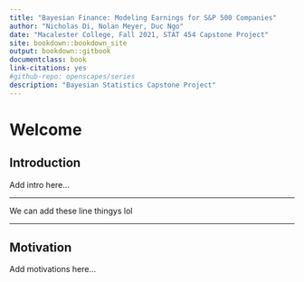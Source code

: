 ```yaml
--- 
title: "Bayesian Finance: Modeling Earnings for S&P 500 Companies"
author: "Nicholas Di, Nolan Meyer, Duc Ngo"
date: "Macalester College, Fall 2021, STAT 454 Capstone Project"
site: bookdown::bookdown_site
output: bookdown::gitbook
documentclass: book
link-citations: yes
#github-repo: openscapes/series
description: "Bayesian Statistics Capstone Project"
---
```


# Welcome {#welcome}

## Introduction

Add intro here...

----

We can add these line thingys lol

----

## Motivation

Add motivations here...
